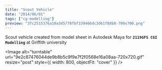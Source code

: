 ```yaml
---
title: "Scout Vehicle"
date: "2014/06/01"
tags: ["cg-modelling"]
preview: "3fc2515376a10a3d5778fbf339466dc3d61f88b8-700x700.png"
---
```



Scout vehicle created from model sheet in Autodesk Maya for **`2119GFS CGI Modelling`** at Griffith university

<Image
  alt="turntable"
  url="9e2c87476044de9b8b5c9f9e7f2f0568e16a08aa-720x720.gif"
  resize="post"
  style={{ width: 800, objectFit: "cover" }}
/>
